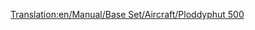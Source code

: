 [[Translation:en/Manual/Base Set/Aircraft/Ploddyphut 500]]

{{es/Manual/Base Set/Aircraft/Aeronaves|Nombre=Ploddyphut 500
|Imagen=[[File:en/Manual/Base Set/Aircraft/Ploddyphut500.png|Ploddyphut 500]]
|Precio=98.436 € (49.218 £)
|Velocidad=476 km/h (298 mph)
|Coste-anual=7.500 € (3.750 £)
|Diseño=1955
|Duración=20
|Capacidad=60 pasajeros y 9 sacos de correo
|Descripción=El segundo avión disponible en el clima Fantasía.
|Vida-real=Ficción
}}